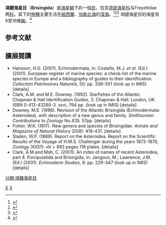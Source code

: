 {{Automatic taxobox
| taxon = Brisingida
| authority = [[Walter_Kenrick_Fisher|Fisher]], 1928
| image = Manningstar 600.jpg
| image_caption = 項鏈海星目下的一種海星
| subdivision_ranks = 科
| subdivision = 
*[[项链海星科|项链海星科]] Brisingidae, G.O. Sars, 1875<ref>{{cite web |url=http://www.marinespecies.org/asteroidea/aphia.php?p=taxdetails&id=123119 |title=The World Asteroidea Database - Brisingidae |publisher=Marinespecies.org |date= |accessdate=2010-07-30 |archive-date=2014-03-29 |archive-url=https://web.archive.org/web/20140329031813/http://www.marinespecies.org/asteroidea/aphia.php?p=taxdetails&id=123119 |dead-url=no }}</ref>

*[[Freyellidae|Freyellidae]], Downey, 1986<ref>{{cite web |url=http://invertebrates.si.edu/antiz/taxon_view.cfm?ScreenWidth=1440&ScreenHeight=803&MODE=taxon&TAXON=1090 |title=Antarctic Invertebrates: Brisingida |publisher=Invertebrates.si.edu |date=1970-01-01 |accessdate=2010-07-30 |archive-date=2013-12-03 |archive-url=https://web.archive.org/web/20131203002236/http://invertebrates.si.edu/antiz/taxon_view.cfm?ScreenWidth=1440&ScreenHeight=803&MODE=taxon&TAXON=1090 |dead-url=yes }}</ref><ref>{{cite web |url=http://www.marinespecies.org/asteroidea/aphia.php?p=taxdetails&id=123120 |title=The World Asteroidea Database - Freyellidae |publisher=Marinespecies.org |date= |accessdate=2010-07-30 |archive-date=2013-12-03 |archive-url=https://web.archive.org/web/20131203060710/http://www.marinespecies.org/asteroidea/aphia.php?p=taxdetails&id=123120 |dead-url=no }}</ref>}}
'''項鏈海星目'''（'''Brisingida'''）是[[海星綱|海星綱]]下的一個[[目_(生物)|目]]，包含[[项链海星科|项链海星科]]与Freyellidae两[[科_(生物)|科]]，其下的[[物種|物種]]主要生活在[[紐西蘭|紐西蘭]]、[[加勒比海|加勒比海]]的[[深海|深海]]。<ref>{{cite web |url=http://www.tolweb.org/Asteroidea |title=Asteroidea |publisher=Tolweb.org |date=2004-10-07 |accessdate=2010-07-30 |archive-date=2015-05-24 |archive-url=https://web.archive.org/web/20150524193446/http://tolweb.org/Asteroidea |dead-url=no }}</ref><ref name="marinespecies1">{{cite web |url=http://www.marinespecies.org/aphia.php?p=taxdetails&id=123085 |title=WoRMS - World Register of Marine Species - Brisingida |publisher=Marinespecies.org |date= |accessdate=2010-07-30 |archive-date=2015-09-11 |archive-url=https://web.archive.org/web/20150911203210/http://www.marinespecies.org/aphia.php?p=taxdetails&id=123085 |dead-url=no }}</ref><ref>{{cite web |url=http://www.gbif.net/species/13141306 |title=Data Use Agreement - GBIF Portal |publisher=Gbif.net |date=2007-02-22 |accessdate=2010-07-30 }}{{dead link|date=十一月 2017 |bot=InternetArchiveBot }}</ref> 項鏈海星目的海星有6至16條[[腕|腕]]。<ref>{{cite web |url=http://palaeo.gly.bris.ac.uk/Palaeofiles/Fossilgroups/asteroz2/index_f/mod_fm.html#anchor776058 |title=Asterozoa: Fossil groups: SciComms 05-06: Earth Sciences |publisher=Palaeo.gly.bris.ac.uk |date=2005-11-22 |accessdate=2010-07-30 |archive-url=https://web.archive.org/web/20070714073619/http://palaeo.gly.bris.ac.uk/Palaeofiles/Fossilgroups/asteroz2/index_f/mod_fm.html#anchor776058 |archive-date=2007-07-14 |dead-url=yes }}</ref>

==参考文献==
{{reflist}}

==擴展閱讀==
*Hansson, H.G. (2001). Echinodermata, in: Costello, M.J. ''et al.'' (Ed.) (2001). European register of marine species: a check-list of the marine species in Europe and a bibliography of guides to their identification. ''Collection Patrimoines Naturels'', 50: pp. 336–351 (look up in IMIS) [details]
*Clark, A.M. and M.E. Downey. (1992). Starfishes of the Atlantic. Chapman & Hall Identification Guides, 3. Chapman & Hall: London, UK. ISBN 0-412-43280-3. xxvi, 794 pp. (look up in IMIS) [details]
*Downey. M.E. (1986). Revision of the Atlantic Brisingida (Echinodermata: Asteroidea), with description of a new genus and family. ''Smithsonian Contributions to Zoology'' No.435. 57pp. [details]
*Fisher, W.K. (1917). New genera and species of Brisingidae. ''Annals and Magazine of Natural History'' 20(8): 418-431. [details]
*Sladen, W.P. (1889). Report on the Asteroidea. Report on the Scientific Results of the Voyage of H.M.S. Challenger during the years 1873-1876, ''Zoology'' 30(51): xlii + 893 pages 118 plates. [details]
*Clark, A.M.and Mah, C. (2001). An index of names of recent Asteroidea, part 4. Forcipulatida and Brisingida, in: Jangoux, M.; Lawrence, J.M. (Ed.) (2001). ''Echinoderm Studies'', 6: pp. 229–347 (look up in IMIS) [details]

{{Taxonbar}}
[[Category:1928年描述的分类群|X]]
[[Category:海星綱|X]]
[[分類:項鍊海星目|分類:項鍊海星目]]